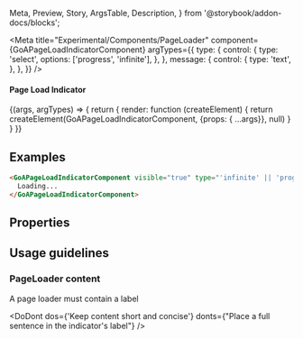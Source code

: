   Meta,
  Preview,
  Story,
  ArgsTable,
  Description,
} from '@storybook/addon-docs/blocks';


<Meta
  title="Experimental/Components/PageLoader"
  component={GoAPageLoadIndicatorComponent}
  argTypes={{
    type: {
      control: {
        type: 'select',
        options: ['progress', 'infinite'],
      },
    },
    message: {
      control: {
        type: 'text',
      },
    },
  }}
/>

#### Page Load Indicator

<Canvas>
  <Story name="PageLoader" height={500}
    args={{
      message: 'Loading...',
      type: 'infinite',
      visible: true,
      pagelock: false
    }}
  >
    {(args, argTypes) => {
      return {
        render: function (createElement) {
          return createElement(GoAPageLoadIndicatorComponent, {props: { ...args}}, null)
        }
      }
    }}
  </Story>
</Canvas>

## Examples

```html
<GoAPageLoadIndicatorComponent visible="true" type="'infinite' || 'progress'">
  Loading...
</GoAPageLoadIndicatorComponent>
```

## Properties

<ArgsTable of={GoAPageLoadIndicatorComponent} />

## Usage guidelines

### PageLoader content

A page loader must contain a label

<DoDont
  dos={'Keep content short and concise'}
  donts={"Place a full sentence in the indicator's label"}
/>
